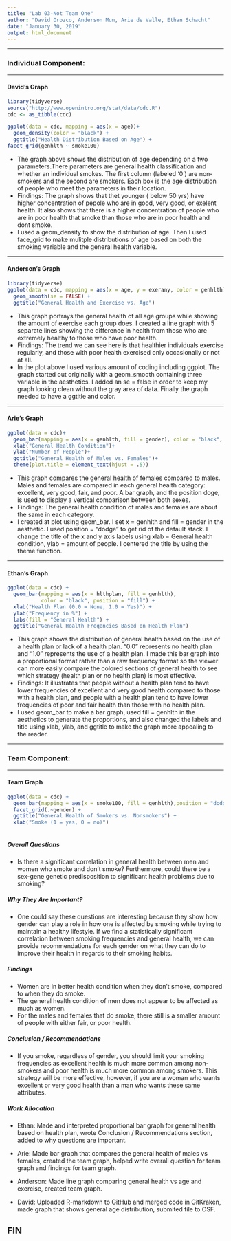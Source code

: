 ---
title: "Lab 03-Not Team One"
author: "David Orozco, Anderson Mun, Arie de Valle, Ethan Schacht"
date: "January 30, 2019"
output: html_document
---
****
### Individual Component:
*****
#### David's Graph
```{r,  echo = FALSE, message = FALSE}
library(tidyverse)
source("http://www.openintro.org/stat/data/cdc.R")
cdc <- as_tibble(cdc)

```
```{r,  echo = FALSE, message = FALSE}
ggplot(data = cdc, mapping = aes(x = age))+
  geom_density(color = "black") +
  ggtitle("Health Distribution Based on Age") +
facet_grid(genhlth ~ smoke100)
```

* The graph above shows the distribution of age depending on a two parameters.There parameters are general health classification and whether an individual smokes. The first column (labeled '0') are non-smokers and the second are smokers. Each box is the age distribution of people who meet the parameters in their location. 
* Findings: The graph shows that thet younger ( below 50 yrs) have higher concentration of pepole who are in good, very good, or exelent health. It also shows that there is a higher concentration of people who are in poor health that smoke than those who are in poor health and dont smoke. 
* I used a geom_density to show the distribution of age. Then I used face_grid to make mulitple distributions of age based on both the smoking variable and the general health variable.

****
#### Anderson's Graph

```{r, echo = FALSE, message = FALSE}
library(tidyverse)
ggplot(data = cdc, mapping = aes(x = age, y = exerany, color = genhlth)) +
  geom_smooth(se = FALSE) +
  ggtitle("General Health and Exercise vs. Age")
```

* This graph portrays the general health of all age groups while showing the amount of exercise each group does. I created a line graph with 5 separate lines showing the difference in health from those who are extremely healthy to those who have poor health. 
* Findings: The trend we can see here is that healthier individuals exercise regularly, and those with poor health exercised only occasionally or not at all. 
* In the plot above I used various amount of coding including ggplot. The graph started out originally with a geom_smooth containing three variable in the aesthetics. I added an se = false in order to keep my graph looking clean without the gray area of data. Finally the graph needed to have a ggtitle and color.  



****
#### Arie's Graph
```{r ggplot, echo = FALSE, message = FALSE}

ggplot(data = cdc)+
  geom_bar(mapping = aes(x = genhlth, fill = gender), color = "black", position = "dodge")+
  xlab("General Health Condition")+
  ylab("Number of People")+
  ggtitle("General Health of Males vs. Females")+
  theme(plot.title = element_text(hjust = .5))


```

* This graph compares the general health of females compared to males. Males and females are compared in each general health category: excellent, very good, fair, and poor. A bar graph, and the position doge, is used to display a vertical comparison between both sexes. 
* Findings: The general health condition of males and females are about the same in each category.
* I created at plot using geom_bar. I set x = genhlth and fill = gender in the aesthetic. I used position = "dodge" to get rid of the default stack. I change the title of the x and y axis labels using xlab = General health condition, ylab = amount of people. I centered the title by using the theme function.



****
#### Ethan's Graph
```{r, echo = FALSE, message = FALSE}
ggplot(data = cdc) +
  geom_bar(mapping = aes(x = hlthplan, fill = genhlth), 
           color = "black", position = "fill") +
  xlab("Health Plan (0.0 = None, 1.0 = Yes)") +
  ylab("Frequency in %") +
  labs(fill = "General Health") +
  ggtitle("General Health Freqencies Based on Health Plan")
```

 * This graph shows the distribution of general health based on the use of a health plan or lack of a health plan.  "0.0" represents no health plan and "1.0" represents the use of a health plan.  I made this bar graph into a proportional format rather than a raw frequency format so the viewer can more easily compare the colored sections of general health to see which strategy (health plan or no health plan) is most effective.
 * Findings: It illustrates that people without a health plan tend to have lower frequencies of excellent and very good health compared to those with a health plan, and people with a health plan tend to have lower frequencies of poor and fair health than those with no health plan.
 * I used geom_bar to make a bar graph, used fill = genhlth in the aesthetics to generate the proportions, and also changed the labels and title using xlab, ylab, and ggtitle to make the graph more appealing to the reader.
 
****
### Team Component:
*****
#### Team Graph
 
```{r,  echo = FALSE, message = FALSE} 
ggplot(data = cdc) + 
  geom_bar(mapping = aes(x = smoke100, fill = genhlth),position = "dodge")+ 
  facet_grid(.~gender) + 
  ggtitle("General Health of Smokers vs. Nonsmokers") + 
  xlab("Smoke (1 = yes, 0 = no)") 
 
```

##### Overall Questions

* Is there a significant correlation in general health between men and women who smoke and don't smoke? Furthermore, could there be a sex-gene genetic predisposition to significant health problems due to smoking?

##### Why They Are Important?

* One could say these questions are interesting because they show how gender can play a role in how one is affected by smoking while trying to maintain a healthy lifestyle.  If we find a statistically significant correlation between smoking frequencies and general health, we can provide recommendations for each gender on what they can do to improve their health in regards to their smoking habits.

##### Findings

* Women are in better health condition when they don't smoke, compared to when they do smoke. 
* The general health condition of men does not appear to be affected as much as women. 
* For the males and females that do smoke, there still is a smaller amount of people with either fair, or poor health.  

##### Conclusion / Recommendations

* If you smoke, regardless of gender, you should limit your smoking frequencies as excellent health is much more common among non-smokers and poor health is much more common among smokers.  This strategy will be more effective, however, if you are a woman who wants excellent or very good health than a man who wants these same attributes.

##### Work Allocation

* Ethan: Made and interpreted proportional bar graph for general health based on health plan, wrote Conclusion / Recommendations section, added to why questions are important.

* Arie: Made bar graph that compares the general health of males vs females, created the team graph, helped write overall question for team graph and findings for team graph.

* Anderson: Made line graph comparing general health vs age and exercise, created team graph.

* David: Uploaded R-markdown to GitHub and merged code in GitKraken, made graph that shows general age distribution, submited file to OSF.


## FIN



